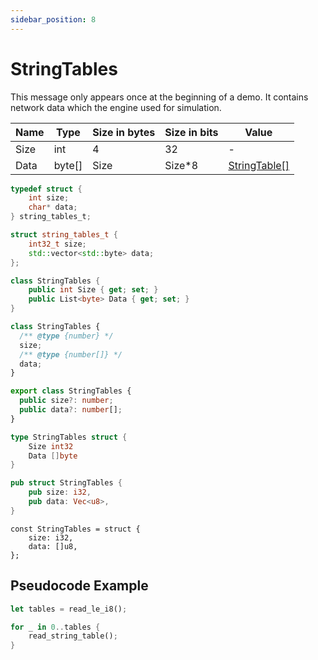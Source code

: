 ```yaml
---
sidebar_position: 8
---
```


# StringTables

This message only appears once at the beginning of a demo. It contains network data which the engine used for
simulation.

<!-- @dem-gen-begin:StringTables -->

<Tabs groupId="lang">
<TabItem value="overview" label="Overview">

| Name | Type | Size in bytes | Size in bits | Value |
| --- | --- | --- | --- | --- |
| Size | int | 4 | 32 | - |
| Data | byte[] | Size | Size\*8 | [StringTable[]](/classes/stringtable.mdx) |

</TabItem>
<TabItem value="c" label="C">

```c
typedef struct {
    int size;
    char* data;
} string_tables_t;
```

</TabItem>
<TabItem value="cpp" label="C++">

```cpp
struct string_tables_t {
    int32_t size;
    std::vector<std::byte> data;
};
```

</TabItem>
<TabItem value="csharp" label="C#">

```csharp
class StringTables {
    public int Size { get; set; }
    public List<byte> Data { get; set; }
}
```

</TabItem>
<TabItem value="js" label="JS">

```js
class StringTables {
  /** @type {number} */
  size;
  /** @type {number[]} */
  data;
}
```

</TabItem>
<TabItem value="ts" label="TS">

```ts
export class StringTables {
  public size?: number;
  public data?: number[];
}
```

</TabItem>
<TabItem value="go" label="Go">

```go
type StringTables struct {
	Size int32
	Data []byte
}
```

</TabItem>
<TabItem value="rust" label="Rust">

```rust
pub struct StringTables {
    pub size: i32,
    pub data: Vec<u8>,
}
```

</TabItem>
<TabItem value="zig" label="Zig">

```zig
const StringTables = struct {
    size: i32,
    data: []u8,
};
```

</TabItem>
</Tabs>

<!-- @dem-gen-end:StringTables -->

## Pseudocode Example

```rust
let tables = read_le_i8();

for _ in 0..tables {
    read_string_table();
}
```
